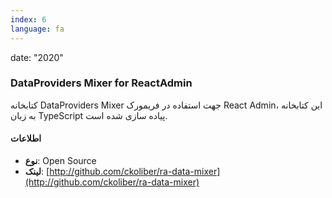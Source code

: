 ```yaml
---
index: 6
language: fa
---
```


date: "2020"

### DataProviders Mixer for ReactAdmin

کتابخانه DataProviders Mixer جهت استفاده در فریمورک React Admin، این کتابخانه به زبان TypeScript پیاده سازی شده است.

#### اطلاعات

-   **نوع**: Open Source
-   **لینک**: [http://github.com/ckoliber/ra-data-mixer](http://github.com/ckoliber/ra-data-mixer)
